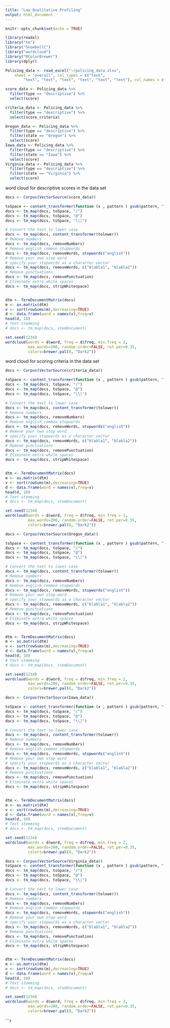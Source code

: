 ```yaml
---
title: "Law Qualitative Profiling"
output: html_document
---
```


```r
knitr::opts_chunk$set(echo = TRUE)
```

```r
library(readxl)
library("tm")
library("SnowballC")
library("wordcloud")
library("RColorBrewer")
library(dplyr)
```


```r
Policing_data <- read_excel("~/policing_data.xlsx", 
    sheet = "overall", col_types = c("text", 
        "text", "text", "text", "text", "text", "text"), col_names = c("score_criteria", "sub_domain", "state", "details", "score", "type", "link"))

score_data <- Policing_data %>%
  filter(type == "descriptive") %>%
  select(score)

criteria_data <- Policing_data %>%
  filter(type == "descriptive") %>%
  select(score_criteria)

Oregon_data <- Policing_data %>%
  filter(type == "descriptive") %>%
  filter(state == "Oregon") %>%
  select(score)
Iowa_data <- Policing_data %>%
  filter(type == "descriptive") %>%
  filter(state == "Iowa") %>%
  select(score)
Virginia_data <- Policing_data %>%
  filter(type == "descriptive") %>%
  filter(state == "Virginia") %>%
  select(score)

```

word cloud for descriptive scores in the data set
```r
docs <- Corpus(VectorSource(score_data))

toSpace <- content_transformer(function (x , pattern ) gsub(pattern, " ", x))
docs <- tm_map(docs, toSpace, "/")
docs <- tm_map(docs, toSpace, "@")
docs <- tm_map(docs, toSpace, "\\|")

# Convert the text to lower case
docs <- tm_map(docs, content_transformer(tolower))
# Remove numbers
docs <- tm_map(docs, removeNumbers)
# Remove english common stopwords
docs <- tm_map(docs, removeWords, stopwords("english"))
# Remove your own stop word
# specify your stopwords as a character vector
docs <- tm_map(docs, removeWords, c("blabla1", "blabla2")) 
# Remove punctuations
docs <- tm_map(docs, removePunctuation)
# Eliminate extra white spaces
docs <- tm_map(docs, stripWhitespace)


dtm <- TermDocumentMatrix(docs)
m <- as.matrix(dtm)
v <- sort(rowSums(m),decreasing=TRUE)
d <- data.frame(word = names(v),freq=v)
head(d, 10)
# Text stemming
# docs <- tm_map(docs, stemDocument)

set.seed(1234)
wordcloud(words = d$word, freq = d$freq, min.freq = 2,
          max.words=200, random.order=FALSE, rot.per=0.35, 
          colors=brewer.pal(8, "Dark2"))
```

word cloud for scoring criteria in the data set
```r
docs <- Corpus(VectorSource(criteria_data))

toSpace <- content_transformer(function (x , pattern ) gsub(pattern, " ", x))
docs <- tm_map(docs, toSpace, "/")
docs <- tm_map(docs, toSpace, "@")
docs <- tm_map(docs, toSpace, "\\|")

# Convert the text to lower case
docs <- tm_map(docs, content_transformer(tolower))
# Remove numbers
docs <- tm_map(docs, removeNumbers)
# Remove english common stopwords
docs <- tm_map(docs, removeWords, stopwords("english"))
# Remove your own stop word
# specify your stopwords as a character vector
docs <- tm_map(docs, removeWords, c("blabla1", "blabla2")) 
# Remove punctuations
docs <- tm_map(docs, removePunctuation)
# Eliminate extra white spaces
docs <- tm_map(docs, stripWhitespace)


dtm <- TermDocumentMatrix(docs)
m <- as.matrix(dtm)
v <- sort(rowSums(m),decreasing=TRUE)
d <- data.frame(word = names(v),freq=v)
head(d, 10)
# Text stemming
# docs <- tm_map(docs, stemDocument)

set.seed(1234)
wordcloud(words = d$word, freq = d$freq, min.freq = 1,
          max.words=200, random.order=FALSE, rot.per=0.35, 
          colors=brewer.pal(8, "Dark2"))
```

```r
docs <- Corpus(VectorSource(Oregon_data))

toSpace <- content_transformer(function (x , pattern ) gsub(pattern, " ", x))
docs <- tm_map(docs, toSpace, "/")
docs <- tm_map(docs, toSpace, "@")
docs <- tm_map(docs, toSpace, "\\|")

# Convert the text to lower case
docs <- tm_map(docs, content_transformer(tolower))
# Remove numbers
docs <- tm_map(docs, removeNumbers)
# Remove english common stopwords
docs <- tm_map(docs, removeWords, stopwords("english"))
# Remove your own stop word
# specify your stopwords as a character vector
docs <- tm_map(docs, removeWords, c("blabla1", "blabla2")) 
# Remove punctuations
docs <- tm_map(docs, removePunctuation)
# Eliminate extra white spaces
docs <- tm_map(docs, stripWhitespace)


dtm <- TermDocumentMatrix(docs)
m <- as.matrix(dtm)
v <- sort(rowSums(m),decreasing=TRUE)
d <- data.frame(word = names(v),freq=v)
head(d, 10)
# Text stemming
# docs <- tm_map(docs, stemDocument)

set.seed(1234)
wordcloud(words = d$word, freq = d$freq, min.freq = 2,
          max.words=200, random.order=FALSE, rot.per=0.35, 
          colors=brewer.pal(8, "Dark2"))
```
```r
docs <- Corpus(VectorSource(Iowa_data))

toSpace <- content_transformer(function (x , pattern ) gsub(pattern, " ", x))
docs <- tm_map(docs, toSpace, "/")
docs <- tm_map(docs, toSpace, "@")
docs <- tm_map(docs, toSpace, "\\|")

# Convert the text to lower case
docs <- tm_map(docs, content_transformer(tolower))
# Remove numbers
docs <- tm_map(docs, removeNumbers)
# Remove english common stopwords
docs <- tm_map(docs, removeWords, stopwords("english"))
# Remove your own stop word
# specify your stopwords as a character vector
docs <- tm_map(docs, removeWords, c("blabla1", "blabla2")) 
# Remove punctuations
docs <- tm_map(docs, removePunctuation)
# Eliminate extra white spaces
docs <- tm_map(docs, stripWhitespace)


dtm <- TermDocumentMatrix(docs)
m <- as.matrix(dtm)
v <- sort(rowSums(m),decreasing=TRUE)
d <- data.frame(word = names(v),freq=v)
head(d, 10)
# Text stemming
# docs <- tm_map(docs, stemDocument)

set.seed(1234)
wordcloud(words = d$word, freq = d$freq, min.freq = 2,
          max.words=200, random.order=FALSE, rot.per=0.35, 
          colors=brewer.pal(8, "Dark2"))
```
```r
docs <- Corpus(VectorSource(Virginia_data))
toSpace <- content_transformer(function (x , pattern ) gsub(pattern, " ", x))
docs <- tm_map(docs, toSpace, "/")
docs <- tm_map(docs, toSpace, "@")
docs <- tm_map(docs, toSpace, "\\|")

# Convert the text to lower case
docs <- tm_map(docs, content_transformer(tolower))
# Remove numbers
docs <- tm_map(docs, removeNumbers)
# Remove english common stopwords
docs <- tm_map(docs, removeWords, stopwords("english"))
# Remove your own stop word
# specify your stopwords as a character vector
docs <- tm_map(docs, removeWords, c("blabla1", "blabla2")) 
# Remove punctuations
docs <- tm_map(docs, removePunctuation)
# Eliminate extra white spaces
docs <- tm_map(docs, stripWhitespace)


dtm <- TermDocumentMatrix(docs)
m <- as.matrix(dtm)
v <- sort(rowSums(m),decreasing=TRUE)
d <- data.frame(word = names(v),freq=v)
head(d, 10)
# Text stemming
# docs <- tm_map(docs, stemDocument)

set.seed(1234)
wordcloud(words = d$word, freq = d$freq, min.freq = 2,
          max.words=200, random.order=FALSE, rot.per=0.35, 
          colors=brewer.pal(8, "Dark2"))
```
```r

